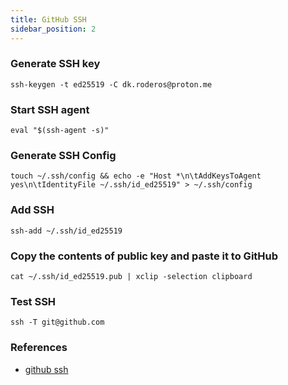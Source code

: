 ```yaml
---
title: GitHub SSH
sidebar_position: 2
---
```


### Generate SSH key

```
ssh-keygen -t ed25519 -C dk.roderos@proton.me
```

### Start SSH agent

```
eval "$(ssh-agent -s)"
```

### Generate SSH Config

```
touch ~/.ssh/config && echo -e "Host *\n\tAddKeysToAgent yes\n\tIdentityFile ~/.ssh/id_ed25519" > ~/.ssh/config
```

### Add SSH

```
ssh-add ~/.ssh/id_ed25519
```

### Copy the contents of public key and paste it to GitHub

```
cat ~/.ssh/id_ed25519.pub | xclip -selection clipboard
```

### Test SSH

```
ssh -T git@github.com
```

### References

- [github ssh](https://docs.github.com/en/authentication/connecting-to-github-with-ssh)